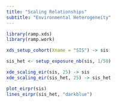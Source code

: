 ```yaml
---
title: "Scaling Relationships"
subtitle: "Environmental Heterogeneity"
---
```


```r
library(ramp.xds)
library(ramp.work)
```

```r
xds_setup_cohort(Xname = "SIS") -> sis
```

```r
sis_het <- setup_exposure_nb(sis, 1/50)
```

```r
xde_scaling_eir(sis, 25) -> sis
xde_scaling_eir(sis_het, 25) -> sis_het
```

```r
plot_eirpr(sis)
lines_eirpr(sis_het, "darkblue")
```